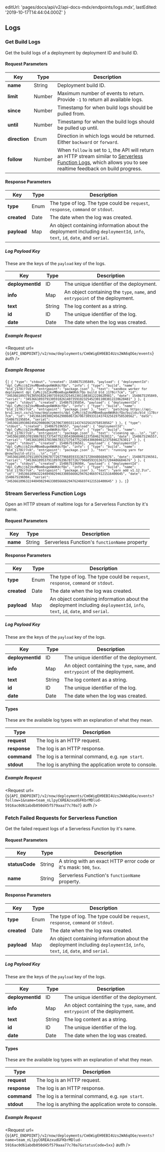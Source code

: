 
  editUrl: 'pages/docs/api/v2/api-docs-mdx/endpoints/logs.mdx',
  lastEdited: '2019-10-17T14:44:04.000Z'
}

## Logs

### Get Build Logs

<Endpoint method="GET" url="/v2/now/deployments/:id/events" />

Get the build logs of a deployment by deployment ID and build ID.

#### Request Parameters

| Key           | <HelpLink href="#api-basics/types" hasIcon>Type</HelpLink> | Description                                                                                                                                                                                                          |
| ------------- | ---------------------------------------------------------- | -------------------------------------------------------------------------------------------------------------------------------------------------------------------------------------------------------------------- |
| **name**      | <HelpLink href="#api-basics/types">String</HelpLink>       | Deployment build ID.                                                                                                                                                                                                 |
| **limit**     | <HelpLink href="#api-basics/types">Number</HelpLink>       | Maximum number of events to return. Provide `-1` to return all available logs.                                                                                                                                       |
| **since**     | <HelpLink href="#api-basics/types">Number</HelpLink>       | Timestamp for when build logs should be pulled from.                                                                                                                                                                 |
| **until**     | <HelpLink href="#api-basics/types">Number</HelpLink>       | Timestamp for when the build logs should be pulled up until.                                                                                                                                                         |
| **direction** | <HelpLink href="#api-basics/types">Enum</HelpLink>         | Direction in which logs would be returned. Either `backward` or `forward`.                                                                                                                                           |
| **follow**    | <HelpLink href="#api-basics/types">Number</HelpLink>       | When `follow` is set to `1`, the API will return an HTTP stream similar to [Serverless Function Logs](#endpoints/logs/stream-serverless-function-logs), which allows you to see realtime feedback on build progress. |

#### Response Parameters

| Key         | <HelpLink href="#api-basics/types" hasIcon>Type</HelpLink> | Description                                                                                                                 |
| ----------- | ---------------------------------------------------------- | --------------------------------------------------------------------------------------------------------------------------- |
| **type**    | <HelpLink href="#api-basics/types">Enum</HelpLink>         | The type of log. The type could be `request`, `response`, `command` or `stdout`.                                            |
| **created** | <HelpLink href="#api-basics/types">Date</HelpLink>         | The date when the log was created.                                                                                          |
| **payload** | <HelpLink href="#api-basics/types">Map</HelpLink>          | An object containing information about the deployment including `deploymentId`, `info`, `text`, `id`, `date`, and `serial`. |

##### Log Payload Key

These are the keys of the `payload` key of the logs.

| Key              | <HelpLink href="#api-basics/types" hasIcon>Type</HelpLink> | Description                                                                  |
| ---------------- | ---------------------------------------------------------- | ---------------------------------------------------------------------------- |
| **deploymentId** | <HelpLink href="#api-basics/types">ID</HelpLink>           | The unique identifier of the deployment.                                     |
| **info**         | <HelpLink href="#api-basics/types">Map</HelpLink>          | An object containing the `type`, `name`, and `entrypoint` of the deployment. |
| **text**         | <HelpLink href="#api-basics/types">String</HelpLink>       | The log content as a string.                                                 |
| **id**           | <HelpLink href="#api-basics/types">ID</HelpLink>           | The unique identifier of the log.                                            |
| **date**         | <HelpLink href="#api-basics/types">Date</HelpLink>         | The date when the log was created.                                           |

##### Example Request

<Request
  url={`${API_ENDPOINT}/v2/now/deployments/Cm6WigEH9EBI4Uzs2WA6qOGe/events`}
  auth
/>

##### Example Response

<Code lang="json">{`[
  {
    "type": "stdout",
    "created": 1548675195849,
    "payload": {
        "deploymentId": "dpl_CyMsjjbZjkvMBom8ugeAWdKdcfQo",
        "info": {
            "type": "build",
            "name": "bld_j178cr7cm",
            "entrypoint": "package.json"
        },
        "text": "sandbox worker for deployment dpl_CyMsjjbZjkvMBom8ugeAWdKdcfQo build bld_j178cr7cm",
        "id": "34536610937913059182614073591023254523011083812228628481",
        "date": 1548675195849,
        "serial": "34536610937913059182614073591023254523011083812228628481"
    }
  },
  {
    "type": "stdout",
    "created": 1548675195854,
    "payload": {
        "deploymentId": "dpl_CyMsjjbZjkvMBom8ugeAWdKdcfQo",
        "info": {
            "type": "build",
            "name": "bld_j178cr7cm",
            "entrypoint": "package.json"
        },
        "text": "patching https://api-bru1.zeit.co/v2/now/deployments/dpl_CyMsjjbZjkvMBom8ugeAWdKdcfQo/builds/bld_j178cr7cm",
        "id": "34536610938024562908606726706730933114374325619758530562",
        "date": 1548675195854,
        "serial": "34536610938024562908606726706730933114374325619758530562"
    }
  },
  {
    "type": "stdout",
    "created": 1548675196557,
    "payload": {
        "deploymentId": "dpl_CyMsjjbZjkvMBom8ugeAWdKdcfQo",
        "info": {
            "type": "build",
            "name": "bld_j178cr7cm",
            "entrypoint": "package.json"
        },
        "text": "cleaning up...\n",
        "id": "34536610953701986783173754775230543060046123758462763011",
        "date": 1548675196557,
        "serial": "34536610953701986783173754775230543060046123758462763011"
    }
  },
  {
    "type": "stdout",
    "created": 1548675196561,
    "payload": {
        "deploymentId": "dpl_CyMsjjbZjkvMBom8ugeAWdKdcfQo",
        "info": {
            "type": "build",
            "name": "bld_j178cr7cm",
            "entrypoint": "package.json"
        },
        "text": "running yarn for @now/build-utils...\n",
        "id": "34536610953791189763967877267796685933136717204486684676",
        "date": 1548675196561,
        "serial": "34536610953791189763967877267796685933136717204486684676"
    }
  },
  {
    "type": "stdout",
    "created": 1548675196984,
    "payload": {
        "deploymentId": "dpl_CyMsjjbZjkvMBom8ugeAWdKdcfQo",
        "info": {
            "type": "build",
            "name": "bld_j178cr7cm",
            "entrypoint": "package.json"
        },
        "text": "yarn add v1.12.3\n",
        "id": "34536610963224404982946330856666294762466974121516400645",
        "date": 1548675196984,
        "serial": "34536610963224404982946330856666294762466974121516400645"
    }
  },
]`}</Code>

### Stream Serverless Function Logs

<Endpoint method="GET" url="/v2/now/deployments/:id/events?follow=1" />

Open an HTTP stream of realtime logs for a Serverless Function by it's name.

#### Request Parameters

| Key      | <HelpLink href="#api-basics/types" hasIcon>Type</HelpLink> | Description                                   |
| -------- | ---------------------------------------------------------- | --------------------------------------------- |
| **name** | <HelpLink href="#api-basics/types">String</HelpLink>       | Serverless Function's `functionName` property |

#### Response Parameters

| Key         | <HelpLink href="#api-basics/types" hasIcon>Type</HelpLink> | Description                                                                                                                 |
| ----------- | ---------------------------------------------------------- | --------------------------------------------------------------------------------------------------------------------------- |
| **type**    | <HelpLink href="#api-basics/types">Enum</HelpLink>         | The type of log. The type could be `request`, `response`, `command` or `stdout`.                                            |
| **created** | <HelpLink href="#api-basics/types">Date</HelpLink>         | The date when the log was created.                                                                                          |
| **payload** | <HelpLink href="#api-basics/types">Map</HelpLink>          | An object containing information about the deployment including `deploymentId`, `info`, `text`, `id`, `date`, and `serial`. |

##### Log Payload Key

These are the keys of the `payload` key of the logs.

| Key              | <HelpLink href="#api-basics/types" hasIcon>Type</HelpLink> | Description                                                                  |
| ---------------- | ---------------------------------------------------------- | ---------------------------------------------------------------------------- |
| **deploymentId** | <HelpLink href="#api-basics/types">ID</HelpLink>           | The unique identifier of the deployment.                                     |
| **info**         | <HelpLink href="#api-basics/types">Map</HelpLink>          | An object containing the `type`, `name`, and `entrypoint` of the deployment. |
| **text**         | <HelpLink href="#api-basics/types">String</HelpLink>       | The log content as a string.                                                 |
| **id**           | <HelpLink href="#api-basics/types">ID</HelpLink>           | The unique identifier of the log.                                            |
| **date**         | <HelpLink href="#api-basics/types">Date</HelpLink>         | The date when the log was created.                                           |

#### Types

These are the available log types with an explanation of what they mean.

| Type         | Description                                           |
| ------------ | ----------------------------------------------------- |
| **request**  | The log is an HTTP request.                           |
| **response** | The log is an HTTP response.                          |
| **command**  | The log is a terminal command, e.g. `npm start`.      |
| **stdout**   | The log is anything the application wrote to console. |

##### Example Request

<Request
  url={`${API_ENDPOINT}/v2/now/deployments/Cm6WigEH9EBI4Uzs2WA6qOGe/events?follow=1&name=team_nLlpyC6REAzxudGFKbrMDlud-5916ac0d61abdb050d45f579aaa77c70a7`}
  auth
/>

### Fetch Failed Requests for Serverless Function

<Endpoint method="GET" url="/v2/now/deployments/:id/events" />

Get the failed request logs of a Serverless Function by it's name.

#### Request Parameters

| Key            | <HelpLink href="#api-basics/types" hasIcon>Type</HelpLink> | Description                                                        |
| -------------- | ---------------------------------------------------------- | ------------------------------------------------------------------ |
| **statusCode** | <HelpLink href="#api-basics/types">String</HelpLink>       | A string with an exact HTTP error code or it's mask: `500`, `5xx`. |
| **name**       | <HelpLink href="#api-basics/types">String</HelpLink>       | Serverless Function's `functionName` property.                     |

#### Response Parameters

| Key         | <HelpLink href="#api-basics/types" hasIcon>Type</HelpLink> | Description                                                                                                                 |
| ----------- | ---------------------------------------------------------- | --------------------------------------------------------------------------------------------------------------------------- |
| **type**    | <HelpLink href="#api-basics/types">Enum</HelpLink>         | The type of log. The type could be `request`, `response`, `command` or `stdout`.                                            |
| **created** | <HelpLink href="#api-basics/types">Date</HelpLink>         | The date when the log was created.                                                                                          |
| **payload** | <HelpLink href="#api-basics/types">Map</HelpLink>          | An object containing information about the deployment including `deploymentId`, `info`, `text`, `id`, `date`, and `serial`. |

##### Log Payload Key

These are the keys of the `payload` key of the logs.

| Key              | <HelpLink href="#api-basics/types" hasIcon>Type</HelpLink> | Description                                                                  |
| ---------------- | ---------------------------------------------------------- | ---------------------------------------------------------------------------- |
| **deploymentId** | <HelpLink href="#api-basics/types">ID</HelpLink>           | The unique identifier of the deployment.                                     |
| **info**         | <HelpLink href="#api-basics/types">Map</HelpLink>          | An object containing the `type`, `name`, and `entrypoint` of the deployment. |
| **text**         | <HelpLink href="#api-basics/types">String</HelpLink>       | The log content as a string.                                                 |
| **id**           | <HelpLink href="#api-basics/types">ID</HelpLink>           | The unique identifier of the log.                                            |
| **date**         | <HelpLink href="#api-basics/types">Date</HelpLink>         | The date when the log was created.                                           |

#### Types

These are the available log types with an explanation of what they mean.

| Type         | Description                                           |
| ------------ | ----------------------------------------------------- |
| **request**  | The log is an HTTP request.                           |
| **response** | The log is an HTTP response.                          |
| **command**  | The log is a terminal command, e.g. `npm start`.      |
| **stdout**   | The log is anything the application wrote to console. |

##### Example Request

<Request
  url={`${API_ENDPOINT}/v2/now/deployments/Cm6WigEH9EBI4Uzs2WA6qOGe/events?name=team_nLlpyC6REAzxudGFKbrMDlud-5916ac0d61abdb050d45f579aaa77c70a7&statusCode=5xx`}
  auth
/>
